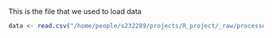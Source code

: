 This is the file that we used to load data

```r
data <- read.csv("/home/people/s232289/projects/R_project/_raw/processed.cleveland.data",header = FALSE)
```